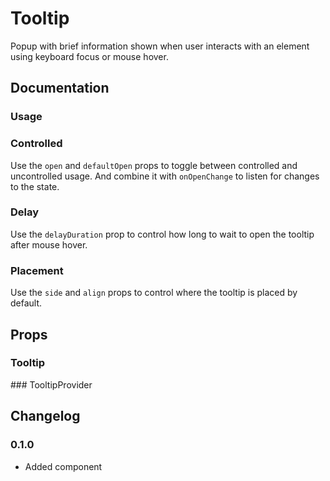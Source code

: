 
# Tooltip

Popup with brief information shown when user interacts with an element using keyboard focus or mouse hover.

## Documentation

### Usage

<Demo component="tooltip/usage" />

### Controlled

Use the `open` and `defaultOpen` props to toggle between controlled and uncontrolled usage. And combine it with `onOpenChange` to listen for changes to the state.

<Demo component="tooltip/controlled-usage" />

### Delay

Use the `delayDuration` prop to control how long to wait to open the tooltip after mouse hover.

<Demo component="tooltip/delay-usage" />

### Placement

Use the `side` and `align` props to control where the tooltip is placed by default.

<Demo component="tooltip/placement-usage" />

## Props

### Tooltip

<PropsTable component="Tooltip" />
### TooltipProvider
<PropsTable component="TooltipProvider" />

## Changelog

### 0.1.0

- Added component
